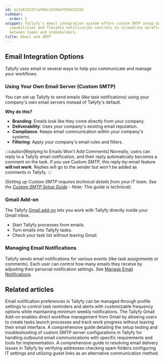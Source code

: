 ```yaml
---
id: ac1a522337ca586c1435daf593e23252
sidebar:
  order: 1
snippet: Tallyfy's email integration system offers custom SMTP setup Gmail add-on
  capabilities and flexible notification controls to streamline workflow communications
  between teams and stakeholders.
title: Email and SMTP
---
```


## Email Integration Options

Tallyfy uses email in several ways to help you communicate and manage your workflows.

### Using Your Own Email Server (Custom SMTP)

You can set up Tallyfy to send emails (like task notifications) using your company's own email servers instead of Tallyfy's default.

**Why do this?**
- **Branding**: Emails look like they come directly from your company.
- **Deliverability**: Uses your company's existing email reputation.
- **Compliance**: Keeps email communication within your company's systems.
- **Filtering**: Apply your company's email rules and filters.

:::caution[Replying to Emails Won't Add Comments]
Normally, users can reply to a Tallyfy email notification, and their reply automatically becomes a comment on the task. If you use Custom SMTP, this reply-by-email feature **will not work**. Replies will go to the sender but won't be added as comments in Tallyfy.
:::

*(Setting up Custom SMTP requires technical details from your IT team. See the [Custom SMTP Setup Guide](/products/pro/integrations/email/how-to-set-up-custom-smtp-in-tallyfy/) - Note: This guide is technical).* 

### Gmail Add-on

The Tallyfy [Gmail add-on](/products/pro/integrations/email/how-can-i-manage-my-tasks-with-tallyfys-gmail-add-on/) lets you work with Tallyfy directly inside your Gmail inbox.

- Start Tallyfy processes from emails.
- Turn emails into Tallyfy tasks.
- Check your task list without leaving Gmail.

### Managing Email Notifications

Tallyfy sends email notifications for various events (like task assignments or comments). Each user can control how many emails they receive by adjusting their personal notification settings. See [Manage Email Notifications](/products/pro/settings/personal-settings/how-can-i-manage-email-notifications-in-tallyfy/).


<PageTree />


## Related articles
<CardGrid>
<LinkTitleCard header="<b>Personal Settings > Manage email notifications</b>" href="/products/pro/settings/personal-settings/how-can-i-manage-email-notifications-in-tallyfy/" > Email notification preferences in Tallyfy can be managed through profile settings to control task reminders and alerts with customizable frequency options while maintaining minimum weekly notifications. </LinkTitleCard>
<LinkTitleCard header="<b>Email > Gmail AddOn</b>" href="/products/pro/integrations/email/how-can-i-manage-my-tasks-with-tallyfys-gmail-add-on/" > The Tallyfy Gmail Add-on enables direct workflow management from Gmail by allowing users to create tasks launch processes and track work progress without leaving their email interface. </LinkTitleCard>
<LinkTitleCard header="<b>Email > Setup custom SMTP sending</b>" href="/products/pro/integrations/email/how-to-set-up-custom-smtp-in-tallyfy/" > A comprehensive guide detailing the setup testing and troubleshooting of custom SMTP server configurations in Tallyfy for handling outbound email communications with specific requirements and tools for implementation. </LinkTitleCard>
<LinkTitleCard header="<b>Support > Not receiving emails from Tallyfy</b>" href="/products/pro/miscellaneous/support/not-receiving-emails-from-tallyfy-how-to-troubleshoot/" > A comprehensive guide to resolving email delivery issues in Tallyfy by verifying addresses checking spam folders configuring IT settings and utilizing guest links as an alternative communication method. </LinkTitleCard>
</CardGrid>